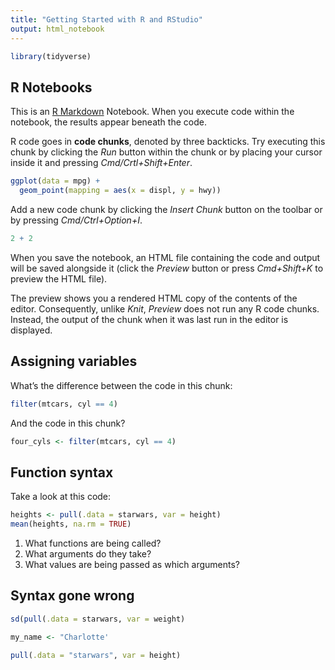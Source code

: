 ```yaml
---
title: "Getting Started with R and RStudio"
output: html_notebook
---
```


<!-- This file by Charlotte Wickham is licensed under a Creative Commons Attribution 4.0 International License. -->

```r
library(tidyverse)
```

## R Notebooks

This is an [R Markdown](http://rmarkdown.rstudio.com) Notebook. When you execute code within the notebook, the results appear beneath the code. 

R code goes in **code chunks**, denoted by three backticks. Try executing this chunk by clicking the *Run* button within the chunk or by placing your cursor inside it and pressing *Cmd/Crtl+Shift+Enter*. 

```r
ggplot(data = mpg) +
  geom_point(mapping = aes(x = displ, y = hwy))
```

Add a new code chunk by clicking the *Insert Chunk* button on the toolbar or by pressing *Cmd/Ctrl+Option+I*.

```r
2 + 2
```

When you save the notebook, an HTML file containing the code and output will be saved alongside it (click the *Preview* button or press *Cmd+Shift+K* to preview the HTML file). 

The preview shows you a rendered HTML copy of the contents of the editor. Consequently, unlike *Knit*, *Preview* does not run any R code chunks. Instead, the output of the chunk when it was last run in the editor is displayed.

## Assigning variables

What's the difference between the code in this chunk:
```r
filter(mtcars, cyl == 4)
```

And the code in this chunk?
```r
four_cyls <- filter(mtcars, cyl == 4)
```

## Function syntax

Take a look at this code: 

```r
heights <- pull(.data = starwars, var = height)
mean(heights, na.rm = TRUE)
```

1. What functions are being called?
2. What arguments do they take?
3. What values are being passed as which arguments?

## Syntax gone wrong

```r
sd(pull(.data = starwars, var = weight) 
```

```r
my_name <- "Charlotte'
```

```r
pull(.data = "starwars", var = height)
```

